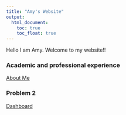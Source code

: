 ```yaml
---
title: "Amy's Website"
output: 
  html_document:
    toc: true
    toc_float: true
---
```


Hello I am Amy. Welcome to my website!! 


### Academic and professional experience

[About Me](about.html)

### Problem 2

[Dashboard](dashboard.html)



